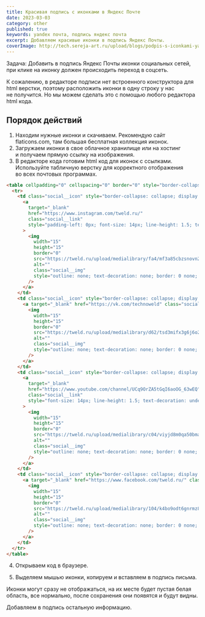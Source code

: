 ```yaml
---
title: Красивая подпись с иконками в Яндекс Почте
date: 2023-03-03
category: other
published: true
keywords: yandex почта, подпись яндекс почта
excerpt: Добавляем красивые иконки в подпись Яндекс Почты.
coverImage: http://tech.sereja-art.ru/upload/blogs/podpis-s-iconkami-yandex-pochta/podpis.png
---
```


Задача: Добавить в&nbsp;подпись Яндекс Почты иконки социальных сетей, при клике на&nbsp;иконку должен происходить переход в&nbsp;соцсеть.

К&nbsp;сожалению, в&nbsp;редакторе подписи нет встроенного конструктора для html верстки, поэтому расположить иконки в&nbsp;одну строку у&nbsp;нас не&nbsp;получится. Но&nbsp;мы&nbsp;можем сделать это с&nbsp;помощью любого редактора html кода.

## Порядок действий

1. Находим нужные иконки и&nbsp;скачиваем. Рекомендую сайт flaticons.com, там большая бесплатная коллекция иконок.
2. Загружаем иконки в&nbsp;свое облачное хранилище или на&nbsp;хостинг и&nbsp;получаем прямую ссылку на&nbsp;изображения.
3. В&nbsp;редакторе кода готовим html код для иконок с&nbsp;ссылками. Используйте табличную верстку для корректного отображения во&nbsp;всех почтовых программах.


<CodeTitle title='Пример кода с готовыми иконками для копирования в письмо' lang='html' />

  ```html
  <table cellpadding="0" cellspacing="0" border="0" style="border-collapse: collapse; mso-table-lspace: 0pt; mso-table-rspace: 0pt; margin: 0; padding: 0;">
    <tr>
      <td class="social__icon" style="border-collapse: collapse; display: inline-block; padding-left: 0px; padding-right: 6px;">
        <a
          target="_blank"
          href="https://www.instagram.com/tweld.ru/"
          class="social__link"
          style="padding-left: 0px; font-size: 14px; line-height: 1.5; text-decoration: underline; color: #222222; font-family: 'Open Sans', arial, sans-serif !important;"
        >
          <img
            width="15"
            height="15"
            border="0"
            src="https://tweld.ru/upload/medialibrary/fa4/mf3a85cbzsnovn2j3med1b58xr2soa4f.png"
            alt=""
            class="social__img"
            style="outline: none; text-decoration: none; border: 0 none; -ms-interpolation-mode: bicubic; margin: 0; padding: 0; display: block; height: auto; line-height: 100%; max-width: 100% !important; width: 15px;"
          />
        </a>
      </td>
      <td class="social__icon" style="border-collapse: collapse; display: inline-block; padding-left: 10px; padding-right: 6px;">
        <a target="_blank" href="https://vk.com/technoweld" class="social__link" style="font-size: 14px; line-height: 1.5; text-decoration: underline; color: #222222; font-family: 'Open Sans', arial, sans-serif !important;">
          <img
            width="15"
            height="15"
            border="0"
            src="https://tweld.ru/upload/medialibrary/d62/tsd3mifx3g6j6o25qw32bga16nax71f2.png"
            alt=""
            class="social__img"
            style="outline: none; text-decoration: none; border: 0 none; -ms-interpolation-mode: bicubic; margin: 0; padding: 0; display: block; height: auto; line-height: 100%; max-width: 100% !important; width: 15px;"
          />
        </a>
      </td>
      <td class="social__icon" style="border-collapse: collapse; display: inline-block; padding-left: 10px; padding-right: 6px;">
        <a
          target="_blank"
          href="https://www.youtube.com/channel/UCq9OrZA5tGqI6aoOG_63wEQ"
          class="social__link"
          style="font-size: 14px; line-height: 1.5; text-decoration: underline; color: #222222; font-family: 'Open Sans', arial, sans-serif !important;"
        >
          <img
            width="15"
            height="15"
            border="0"
            src="https://tweld.ru/upload/medialibrary/c04/viyjd8m0qa50bmare2oxy1j205pectpe.png"
            alt=""
            class="social__img"
            style="outline: none; text-decoration: none; border: 0 none; -ms-interpolation-mode: bicubic; margin: 0; padding: 0; display: block; height: auto; line-height: 100%; max-width: 100% !important; width: 15px;"
          />
        </a>
      </td>
      <td class="social__icon" style="border-collapse: collapse; display: inline-block; padding-left: 10px; padding-right: 6px;">
        <a target="_blank" href="https://www.facebook.com/tweld.ru/" class="social__link" style="font-size: 14px; line-height: 1.5; text-decoration: underline; color: #222222; font-family: 'Open Sans', arial, sans-serif !important;">
          <img
            width="15"
            height="15"
            border="0"
            src="https://tweld.ru/upload/medialibrary/104/k4bo9odt6gnrmz85sshnpt1cwzzb6lbp.png"
            alt=""
            class="social__img"
            style="outline: none; text-decoration: none; border: 0 none; -ms-interpolation-mode: bicubic; margin: 0; padding: 0; display: block; height: auto; line-height: 100%; max-width: 100% !important; width: 15px;"
          />
        </a>
      </td>
    </tr>
  </table>
  ```

4. Открываем код в&nbsp;браузере.

<Figcaption src='http://tech.sereja-art.ru/upload/blogs/podpis-s-iconkami-yandex-pochta/otkrili-v-brauzere.png' alt='открыли код в браузере' caption='Открыли код в браузере' />

5. Выделяем мышью иконки, копируем и&nbsp;вставляем в&nbsp;подпись письма.
<Figcaption src='http://tech.sereja-art.ru/upload/blogs/podpis-s-iconkami-yandex-pochta/vstavlyaem-podpis.png' alt='открыли код в браузере' caption='Вставили иконки, но они не видны' />

Иконки могут сразу не&nbsp;отображаться, на&nbsp;их&nbsp;месте будет пустая белая область, все нормально, после сохранения они появятся и&nbsp;будут видны.

<Figcaption src='http://tech.sereja-art.ru/upload/blogs/podpis-s-iconkami-yandex-pochta/sochranyaem.png' alt='открыли код в браузере' caption='После сохранения иконки появились' />
<Figcaption src='http://tech.sereja-art.ru/upload/blogs/podpis-s-iconkami-yandex-pochta/rezultat-posle-sochraneniya.png' alt='открыли код в браузере' caption='Результат после сохранения' />

Добавляем в&nbsp;подпись остальную информацию.

<Figcaption src="http://tech.sereja-art.ru/upload/blogs/podpis-s-iconkami-yandex-pochta/podpis-yandex-pochta-primer.jpg" alt='Итоговый результат подписи с иконками в яндекс почте' caption='Итоговый результат' />


